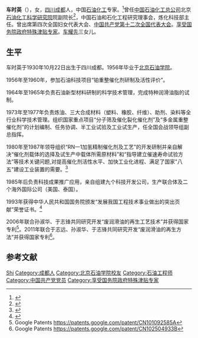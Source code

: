 {{Underlinked|time=2020-08-06T05:03:58+00:00}}
{{Infobox Officeholder
|name           = 车时英
|image name     = 车时英.jpg
|width          = 250px
|圖像說明       = 
|order1         = 
|office1        = 
|term_start1    = 
|term_end1      = 
|predecessor1   = 
|successor1     = 
|原名           =
|other_names    = 
|foreign_names  =
|english_names  =
|Sex            = 女
|籍贯           = [[四川|四川]][[成都市|成都市]]
|date of birth  = {{Birth date|1930|10|22}}
|place of birth = {{ROC-1928}}[[四川|四川]][[成都市|成都市]]
|date of death  = {{Death date and age|2019|9|20|1930|10|22}}
|place of death = {{中华人民共和国}}[[北京市|北京市]]
|nationality    = 
|party          = {{CCP}}
|rank           = 
|配偶           = 于瑛
|父母           = [[车耀先|车耀先]]<ref>{{Cite book|title=永恒的誓言|last=韩洪洪主编|first=|publisher=长沙：湖南人民出版社|year=2012.10|isbn=978-7-5438-8886-9|location=|pages=177}}</ref> 黄体先
|子女           = 于五一 于志锋 于志远
|educate        = 
}}
'''车时英'''（{{bd|1930年|10月22日|2019年|9月20日|catIdx=Che}}），女，[[四川|四川]][[成都市|成都]]人，中国[[石油化工|石油化工]]专家。<ref>{{Cite book|title=北京百科词典 • 科学技术卷|author=曹子西, 张登义, 曹增友主编; 张进京, 傅亿伸, 汪永宁等副主编|publisher=北京科学技术出版社|year=1992|isbn=|location=北京|pages=}}</ref>曾任[[中国石油化工总公司|中国石油化工总公司]]北京[[石油化工科学研究院|石油化工科学研究院]]院副院长<ref name="family">{{Cite book|title=无价的遗产|last=秦晓鹰等|first=|publisher=华夏出版社|year=1990.01|isbn=7-80053-106-6|location=北京|pages=180-185}}</ref>，中国石油和石化工程研究理事会，炼化科技部主任。曾出席第四次全国妇女代表大会、[[中国共产党第十二次全国代表大会|中国共产党第十二次全国代表大会]]。[[享受国务院政府特殊津贴专家|享受国务院政府特殊津贴专家]]。[[车耀先|车耀先]]三女儿。

== 生平 ==
车时英于1930年10月22日出生于四川成都。1956年毕业于[[北京石油学院|北京石油学院]]。

1956年至1960年，参加石油科技项目“铂重整催化剂研制及活性评价”。

1964年至1965年负责石油新型材料研制的科学技术管理，完成特种润滑油脂的试制。

1973年至1977年负责炼油、三大合成材料（塑料、橡胶、纤维）、助剂、染料等全行业科学技术管理。组织国家重点项目“分子筛及催化裂化催化剂”及“多金属重整催化剂”的计划编制、任务协调、半工业试验及工业试生产，任全国会战领导组副总指挥。

1980年至1987年领导组织“RN一1加氢精制催化剂及工艺”的开发研制并亲自解决“催化剂载体的选择及试生产中载体所需原材料”和“指导建立催速寿命试验方法”等技术关键问题,对提高催化剂活性水平、加快工业化进程、满足了国家"八五"建设工业装置的需要。<ref>{{Cite book|title=湖南百科全书|author=禹舜主编; 洪期钧副主编|publisher=岳麓书社|year=1999|isbn=|location=长沙|pages=}}</ref>

1985年后负责科技成果推广应用，亲自组建九个科技开发公司，生产联合体及二个海外国际公司（美国、泰国）。

1993年获得中华人民共和国国务院颁发“发展我国工程技术事业做出的突出页献”荣誉证书。<ref>{{Cite book|title=中国专家学者辞典|last=[[马国龙|马国龙]]主编|first=|publisher=[[中国大地出版社|中国大地出版社]]|year=2001.03|isbn=7-80097-430-8|location=北京|pages=336}}</ref>

2006年联合孙淑华、于志锋共同研究开发“废润滑油的再生工艺技术”并获得国家专利<ref>Google Patents https://patents.google.com/patent/CN101092585A</ref>。2011年联合于志远、孙淑华、于志锋共同研究开发“废润滑油的再生方法”并获得国家专利<ref>Google Patents https://patents.google.com/patent/CN102504933B</ref>。

== 参考文献 ==
{{reflist}}

{{Authority control}}
{{DEFAULTSORT:Che车}}
[[Category:车姓|Shi]]
[[Category:成都人|Category:成都人]]
[[Category:北京石油学院校友|Category:北京石油学院校友]]
[[Category:石油工程师|Category:石油工程师]]
[[Category:中国共产党党员|Category:中国共产党党员]]
[[Category:享受国务院政府特殊津贴专家|Category:享受国务院政府特殊津贴专家]]